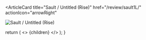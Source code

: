 <ArticleCard
  title="Sault / Untitled (Rise)"
  href="/review/sault1L/"
  actionIcon="arrowRight"
>

![Sault / Untitled (Rise)](../../images/cd/sault1L.jpg) 

</ArticleCard>

  return (
    <>
      {children}
    </>
  );
}